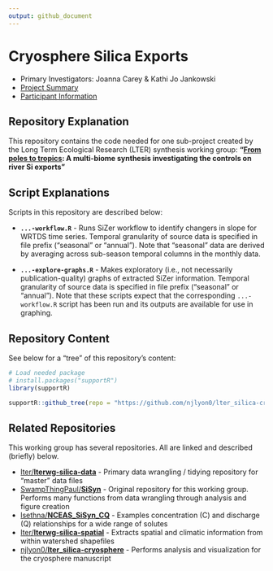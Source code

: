 ```yaml
---
output: github_document
---
```


# Cryosphere Silica Exports

- Primary Investigators: Joanna Carey & Kathi Jo Jankowski
- [Project Summary](https://lternet.edu/working-groups/river-si-exports/)
- [Participant Information](https://www.nceas.ucsb.edu/projects/12816)

## Repository Explanation

This repository contains the code needed for one sub-project created by the Long Term Ecological Research (LTER) synthesis working group: **"[From poles to tropics](https://www.nceas.ucsb.edu/workinggroups/lter-si-exports): A multi-biome synthesis investigating the controls on river Si exports"**

## Script Explanations

Scripts in this repository are described below:

- **`...-workflow.R`** - Runs SiZer workflow to identify changers in slope for WRTDS time series. Temporal granularity of source data is specified in file prefix ("seasonal" or "annual"). Note that "seasonal" data are derived by averaging across sub-season temporal columns in the monthly data.

- **`...-explore-graphs.R`** - Makes exploratory (i.e., not necessarily publication-quality) graphs of extracted SiZer information. Temporal granularity of source data is specified in file prefix ("seasonal" or "annual"). Note that these scripts expect that the corresponding `...-workflow.R` script has been run and its outputs are available for use in graphing.

## Repository Content

See below for a "tree" of this repository's content:

```r
# Load needed package
# install.packages("supportR")
library(supportR)
```

```r
supportR::github_tree(repo = "https://github.com/njlyon0/lter_silica-cryosphere", exclude = "_deprecated")
```

## Related Repositories

This working group has several repositories. All are linked and described (briefly) below.

- [lter/**lterwg-silica-data**](https://github.com/lter/lterwg-silica-data) - Primary data wrangling / tidying repository for "master" data files
- [SwampThingPaul/**SiSyn**](https://github.com/SwampThingPaul/SiSyn) - Original repository for this working group. Performs many functions from data wrangling through analysis and figure creation
- [lsethna/**NCEAS_SiSyn_CQ**](https://github.com/lsethna/NCEAS_SiSyn_CQ) - Examples concentration (C) and discharge (Q) relationships for a wide range of solutes
- [lter/**lterwg-silica-spatial**](https://github.com/lter/lterwg-silica-spatial) - Extracts spatial and climatic information from within watershed shapefiles
- [njlyon0/**lter_silica-cryosphere**](https://github.com/njlyon0/lter_silica-cryosphere) - Performs analysis and visualization for the cryosphere manuscript
